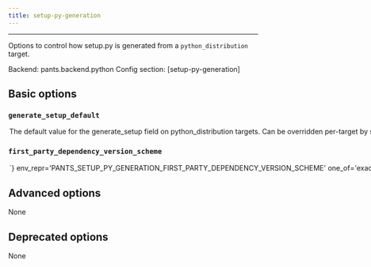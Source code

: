 ```yaml
---
title: setup-py-generation
---
```



---


Options to control how setup.py is generated from a `python_distribution` target.

Backend: <span className="color--primary">pants.backend.python</span>
Config section: <span className="color--primary">[setup-py-generation]</span>

<span className={styles.options}>

## Basic options


### `generate_setup_default`

<Option
  cli_repr={`--[no-]setup-py-generation-generate-setup-default`}
  env_repr='PANTS_SETUP_PY_GENERATION_GENERATE_SETUP_DEFAULT'
  default_repr={`True`}
>

The default value for the `generate_setup` field on `python_distribution` targets. Can be overridden per-target by setting that field explicitly. Set this to False if you mostly rely on handwritten setup files (`setup.py`, `setup.cfg` and similar). Leave as True if you mostly rely on Pants generating setup files for you.

</Option>

### `first_party_dependency_version_scheme`

<Option
  cli_repr={`--setup-py-generation-first-party-dependency-version-scheme=<FirstPartyDependencyVersionScheme>`}
  env_repr='PANTS_SETUP_PY_GENERATION_FIRST_PARTY_DEPENDENCY_VERSION_SCHEME'
  one_of='exact, compatible, any'
  default_repr={`exact`}
>

What version to set in `install_requires` when a `python_distribution` depends on other `python_distribution`s. If `exact`, will use `==`. If `compatible`, will use `~=`. If `any`, will leave off the version. See https://www.python.org/dev/peps/pep-0440/#version-specifiers.

</Option>

## Advanced options

None

## Deprecated options

None


</span>